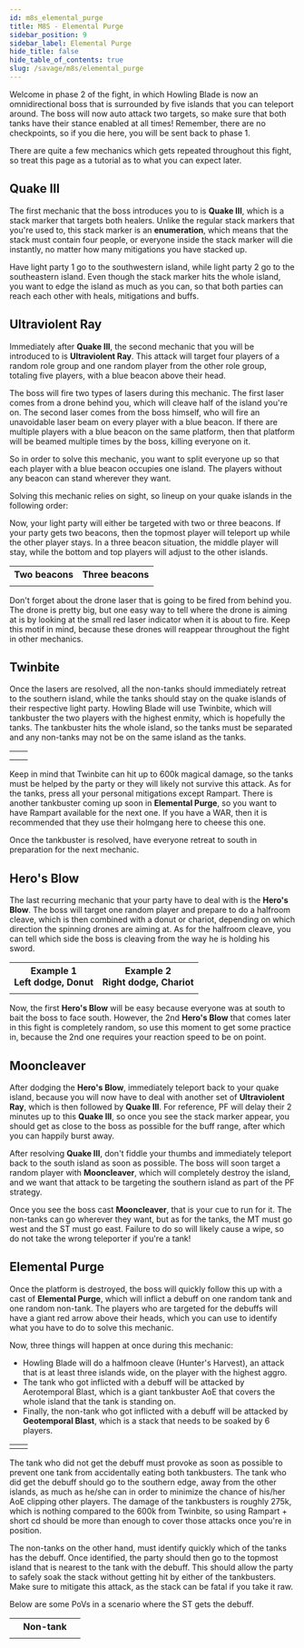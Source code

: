 ```yaml
---
id: m8s_elemental_purge
title: M8S - Elemental Purge
sidebar_position: 9
sidebar_label: Elemental Purge
hide_title: false
hide_table_of_contents: true
slug: /savage/m8s/elemental_purge
---
```


Welcome in phase 2 of the fight, in which Howling Blade is now an omnidirectional boss that is surrounded by five islands that you can teleport around. The boss will now auto attack two targets, so make sure that both tanks have their stance enabled at all times! Remember, there are no checkpoints, so if you die here, you will be sent back to phase 1.

There are quite a few mechanics which gets repeated throughout this fight, so treat this page as a tutorial as to what you can expect later. 


## Quake III

The first mechanic that the boss introduces you to is <strong>Quake III</strong>, which is a stack marker that targets both healers. Unlike the regular stack markers that you're used to, this stack marker is an **enumeration**, which means that the stack must contain four people, or everyone inside the stack marker will die instantly, no matter how many mitigations you have stacked up.

<KittenAsset path='m8s/quake3.webm' wrapper='div' />

Have light party 1 go to the southwestern island, while light party 2 go to the southeastern island. Even though the stack marker hits the whole island, you want to edge the island as much as you can, so that both parties can reach each other with heals, mitigations and buffs.


## Ultraviolent Ray

Immediately after <strong>Quake III</strong>, the second mechanic that you will be introduced to is <strong>Ultraviolent Ray</strong>. This attack will target four players of a random role group and one random player from the other role group, totaling five players, with a blue beacon above their head.

The boss will fire two types of lasers during this mechanic. The first laser comes from a drone behind you, which will cleave half of the island you're on. The second laser comes from the boss himself, who will fire an unavoidable laser beam on every player with a blue beacon. If there are multiple players with a blue beacon on the same platform, then that platform will be beamed multiple times by the boss, killing everyone on it.

So in order to solve this mechanic, you want to split everyone up so that each player with a blue beacon occupies one island. The players without any beacon can stand wherever they want.

Solving this mechanic relies on sight, so lineup on your quake islands in the following order:

<KittenAsset path='m8s/ultraviolent_ray_lineup.png' wrapper='div' width='50%' />

Now, your light party will either be targeted with two or three beacons. If your party gets two beacons, then the topmost player will teleport up while the other player stays. In a three beacon situation, the middle player will stay, while the bottom and top players will adjust to the other islands.

<table>
    <tr>
        <th>Two beacons</th>
        <th>Three beacons</th>
    </tr>
    <tr>
        <td><KittenAsset path='m8s/ultraviolent_ray_two.webm' /></td>
        <td><KittenAsset path='m8s/ultraviolent_ray_three.webm' /></td>
    </tr>
</table>

Don't forget about the drone laser that is going to be fired from behind you. The drone is pretty big, but one easy way to tell where the drone is aiming at is by looking at the small red laser indicator when it is about to fire. Keep this motif in mind, because these drones will reappear throughout the fight in other mechanics.

## Twinbite

Once the lasers are resolved, all the non-tanks should immediately retreat to the southern island, while the tanks should stay on the quake islands of their respective light party. Howling Blade will use <Tankbuster>Twinbite</Tankbuster>, which will tankbuster the two players with the highest enmity, which is hopefully the tanks. The tankbuster hits the whole island, so the tanks must be separated and any non-tanks may not be on the same island as the tanks.

<table>
    <tr>
        <th><Role role='MT' /></th>
        <th><Role role='ST' /></th>
    </tr>
    <tr>
        <td><KittenAsset path='m8s/twinbite_mt.webm' /></td>
        <td><KittenAsset path='m8s/twinbite_st.webm' /></td>
    </tr>
</table>

Keep in mind that <Tankbuster>Twinbite</Tankbuster> can hit up to 600k magical damage, so the tanks must be helped by the party or they will likely not survive this attack. As for the tanks, press all your personal mitigations except Rampart. There is another tankbuster coming up soon in <strong>Elemental Purge</strong>, so you want to have Rampart available for the next one. If you have a WAR, then it is recommended that they use their holmgang here to cheese this one.

Once the tankbuster is resolved, have everyone retreat to south in preparation for the next mechanic.


## Hero's Blow

The last recurring mechanic that your party have to deal with is the <strong>Hero's Blow</strong>. The boss will target one random player and prepare to do a halfroom cleave, which is then combined with a donut or chariot, depending on which direction the spinning drones are aiming at. As for the halfroom cleave, you can tell which side the boss is cleaving from the way he is holding his sword.

<table>
    <tr>
        <th>Example 1<br />Left dodge, Donut</th>
        <th>Example 2<br />Right dodge, Chariot</th>
    </tr>
    <tr>
        <td><KittenAsset path='m8s/heros_blow_example1.webm' /></td>
        <td><KittenAsset path='m8s/heros_blow_example2.webm' /></td>
    </tr>
</table>

Now, the first <strong>Hero's Blow</strong> will be easy because everyone was at south to bait the boss to face south. However, the 2nd <strong>Hero's Blow</strong> that comes later in this fight is completely random, so use this moment to get some practice in, because the 2nd one requires your reaction speed to be on point.


## Mooncleaver

After dodging the <strong>Hero's Blow</strong>, immediately teleport back to your quake island, because you will now have to deal with another set of <strong>Ultraviolent Ray</strong>, which is then followed by <strong>Quake III</strong>. For reference, PF will delay their 2 minutes up to this <strong>Quake III</strong>, so once you see the stack marker appear, you should get as close to the boss as possible for the buff range, after which you can happily burst away.

After resolving <strong>Quake III</strong>, don't fiddle your thumbs and immediately teleport back to the south island as soon as possible. The boss will soon target a random player with <strong>Mooncleaver</strong>, which will completely destroy the island, and we want that attack to be targeting the southern island as part of the PF strategy.

<KittenAsset path='m8s/mooncleaver.webm' wrapper='div' />

Once you see the boss cast <strong>Mooncleaver</strong>, that is your cue to run for it. The non-tanks can go wherever they want, but as for the tanks, the MT must go west and the ST must go east. Failure to do so will likely cause a wipe, so do not take the wrong teleporter if you're a tank!


## Elemental Purge

Once the platform is destroyed, the boss will quickly follow this up with a cast of <strong>Elemental Purge</strong>, which will inflict a debuff on one random tank and one random non-tank. The players who are targeted for the debuffs will have a giant red arrow above their heads, which you can use to identify what you have to do to solve this mechanic.

Now, three things will happen at once during this mechanic:
- Howling Blade will do a halfmoon cleave (<Tankbuster>Hunter's Harvest</Tankbuster>), an attack that is at least three islands wide, on the player with the highest aggro.
- The tank who got inflicted with a debuff will be attacked by <Tankbuster>Aerotemporal Blast</Tankbuster>, which is a giant tankbuster AoE that covers the whole island that the tank is standing on.
- Finally, the non-tank who got inflicted with a debuff will be attacked by <strong>Geotemporal Blast</strong>, which is a stack that needs to be soaked by 6 players.

<table width='70%'>
    <tr>
        <td><KittenAsset path='m8s/elemental_purge_mt.png' /></td>
        <td><KittenAsset path='m8s/elemental_purge_st.png' /></td>
    </tr>
</table>

The tank who did not get the debuff must provoke as soon as possible to prevent one tank from accidentally eating both tankbusters. The tank who did get the debuff should go to the southern edge, away from the other islands, as much as he/she can in order to minimize the chance of his/her AoE clipping other players. The damage of the tankbusters is roughly 275k, which is nothing compared to the 600k from <Tankbuster>Twinbite</Tankbuster>, so using Rampart + short cd should be more than enough to cover those attacks once you're in position.

The non-tanks on the other hand, must identify quickly which of the tanks has the debuff. Once identified, the party should then go to the topmost island that is nearest to the tank with the debuff. This should allow the party to safely soak the stack without getting hit by either of the tankbusters. Make sure to mitigate this attack, as the stack can be fatal if you take it raw.

Below are some PoVs in a scenario where the ST gets the debuff.

<table>
    <tr>
        <th><Role role='MT' /></th>
        <th>Non-tank</th>
        <th><Role role='ST' /></th>
    </tr>
    <tr>
        <td><KittenAsset path='m8s/elemental_purge_mt.webm' /></td>
        <td><KittenAsset path='m8s/elemental_purge_nontank.webm' /></td>
        <td><KittenAsset path='m8s/elemental_purge_st.webm' /></td>
    </tr>
</table>